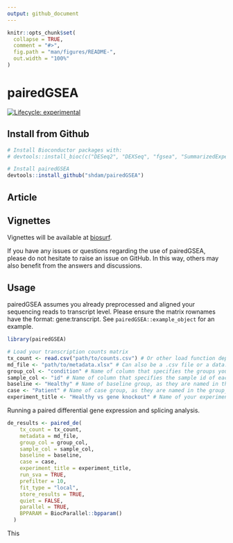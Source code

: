 ```yaml
---
output: github_document
---
```


<!-- README.md is generated from README.Rmd. Please edit that file -->

```r
knitr::opts_chunk$set(
  collapse = TRUE,
  comment = "#>",
  fig.path = "man/figures/README-",
  out.width = "100%"
)
```

# pairedGSEA

<!-- badges: start -->
[![Lifecycle: experimental](https://img.shields.io/badge/lifecycle-experimental-orange.svg)](https://lifecycle.r-lib.org/articles/stages.html#experimental)
<!-- badges: end -->


## Install from Github


``` r
# Install Bioconductor packages with:
# devtools::install_bioc(c("DESeq2", "DEXSeq", "fgsea", "SummarizedExperiment", "sva", "BiocParallel"))

# Install pairedGSEA
devtools::install_github("shdam/pairedGSEA")

```

## Article


## Vignettes

Vignettes will be available at [biosurf](https://biosurf.org/).



If you have any issues or questions regarding the use of pairedGSEA, please do not hesitate to raise an issue on GitHub. In this way, others may also benefit from the answers and discussions.


## Usage

pairedGSEA assumes you already preprocessed and aligned your sequencing reads to transcript level.
Please ensure the matrix rownames have the format: gene:transcript.
See `pairedGSEA::example_object` for an example.

```r
library(pairedGSEA)

# Load your transcription counts matrix
tx_count <- read.csv("path/to/counts.csv") # Or other load function depending on how you stored your results.
md_file <- "path/to/metadata.xlsx" # Can also be a .csv file or a data.frame object
group_col <- "condition" # Name of column that specifies the groups you would like to compare
sample_col <- "id" # Name of column that specifies the sample id of each sample. This is used to ensure the metadata and count data contains the same samples and to arrange the data according to the metadata (important for underlying tools)
baseline <- "Healthy" # Name of baseline group, as they are named in the group_col column
case <- "Patient" # Name of case group, as they are named in the group_col column
experiment_title <- "Healthy vs gene knockout" # Name of your experiment. This is used in the file names that are stored if store_results is TRUE

```

Running a paired differential gene expression and splicing analysis.

```r
de_results <- paired_de(
    tx_count = tx_count,
    metadata = md_file,
    group_col = group_col,
    sample_col = sample_col,
    baseline = baseline,
    case = case,
    experiment_title = experiment_title,
    run_sva = TRUE,
    prefilter = 10,
    fit_type = "local",
    store_results = TRUE,
    quiet = FALSE,
    parallel = TRUE,
    BPPARAM = BiocParallel::bpparam()
  )
```

This 